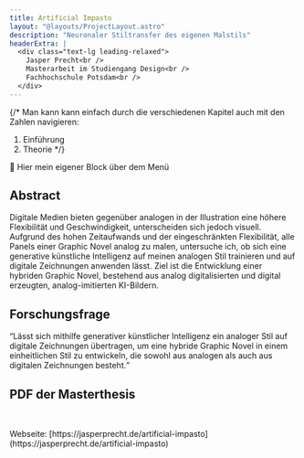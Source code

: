 ```yaml
---
title: Artificial Impasto
layout: "@layouts/ProjectLayout.astro"
description: "Neuronaler Stiltransfer des eigenen Malstils"
headerExtra: |
  <div class="text-lg leading-relaxed">
    Jasper Precht<br />
    Masterarbeit im Studiengang Design<br />
    Fachhochschule Potsdam<br />
  </div>
---
```



{/* Man kann kann einfach durch die verschiedenen Kapitel auch mit den Zahlen navigieren:

1. Einführung
2. Theorie */}

<div slot="headerExtra" class="bg-yellow-200 p-4">
  📢 Hier mein eigener Block über dem Menü
</div>


<div class="keep-hidden">

## Abstract

Digitale Medien bieten gegenüber analogen in der Illustration eine höhere Flexibilität und Geschwindigkeit, unterscheiden sich jedoch visuell. Aufgrund des hohen Zeitaufwands und der eingeschränkten Flexibilität, alle Panels einer Graphic Novel analog zu malen, untersuche ich, ob sich eine generative künstliche Intelligenz auf meinen analogen Stil trainieren und auf digitale Zeichnungen anwenden lässt. Ziel ist die Entwicklung einer hybriden Graphic Novel, bestehend aus analog digitalisierten und digital erzeugten, analog-imitierten KI-Bildern.


## Forschungsfrage

<q class="text-2xl my-8">Lässt sich mithilfe generativer künstlicher Intelligenz ein analoger Stil auf digitale Zeichnungen übertragen, um eine hybride Graphic Novel in einem einheitlichen Stil zu entwickeln, die sowohl aus analogen als auch aus digitalen Zeichnungen besteht.</q>


## PDF der Masterthesis

</div>
<br />


<div class="presentation-only">
  <p>Webseite: [https://jasperprecht.de/artificial-impasto](https://jasperprecht.de/artificial-impasto)</p>
</div>


<Reference 
  title="Masterthesis: Artificial Impasto – Neuronaler Stiltransfer des eigenen Malstils" 
  authors="Jasper Precht" 
  type="download"
  label="Download der Masterthesis"
  year="2025" 
  link="/artificial-impasto/pdf/Masterarbeit_JasperPrecht_web_compressed.pdf" 
  class="keep-visible mt-8"
/>